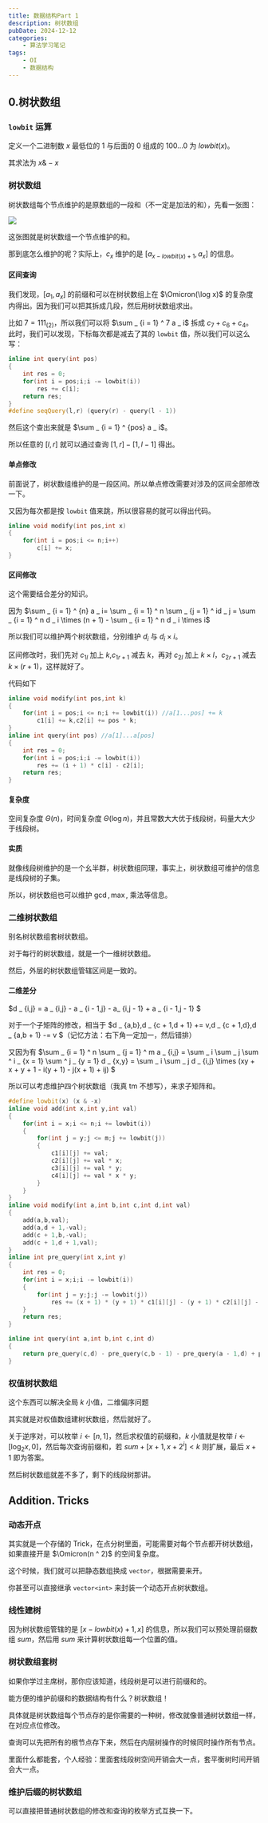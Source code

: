 ```yaml
---
title: 数据结构Part 1
description: 树状数组
pubDate: 2024-12-12
categories:
    - 算法学习笔记
tags:
    - OI
    - 数据结构
---
```


## 0.树状数组

### `lowbit` 运算

定义一个二进制数 $x$ 最低位的 $1$ 与后面的 $0$ 组成的 $100 \ldots 0$ 为 $lowbit(x)$。

其求法为 $x \& -x$

### 树状数组

树状数组每个节点维护的是原数组的一段和（不一定是加法的和），先看一张图：

![](/image/fenwick.png)

这张图就是树状数组一个节点维护的和。

那到底怎么维护的呢？实际上，$c _ x$ 维护的是 $[a _ {x - lowbit(x) + 1},a _ x]$ 的信息。

#### 区间查询

我们发现，$[a _ 1,a _ x]$ 的前缀和可以在树状数组上在 $\Omicron(\log x)$ 的复杂度内得出。因为我们可以把其拆成几段，然后用树状数组求出。

比如 $7 = 111 _ {(2)}$，所以我们可以将 $\sum _ {i = 1} ^ 7 a _ i$ 拆成 $c _ 7 + c _ 6 + c _ 4$。此时，我们可以发现，下标每次都是减去了其的 `lowbit` 值，所以我们可以这么写：

```cpp
inline int query(int pos)
{
    int res = 0;
    for(int i = pos;i;i -= lowbit(i))
        res += c[i];
    return res;
}
#define seqQuery(l,r) (query(r) - query(l - 1))
```

然后这个查出来就是 $\sum _ {i = 1} ^ {pos} a _ i$。

所以任意的 $[l,r]$ 就可以通过查询 $[1,r] - [1,l - 1]$ 得出。

#### 单点修改

前面说了，树状数组维护的是一段区间。所以单点修改需要对涉及的区间全部修改一下。

又因为每次都是按 `lowbit` 值来跳，所以很容易的就可以得出代码。

```cpp
inline void modify(int pos,int x)
{
    for(int i = pos;i <= n;i++)
        c[i] += x;
}
```

#### 区间修改

这个需要结合差分的知识。

因为 $\sum _ {i = 1} ^ {n} a _ i= \sum _ {i = 1} ^ n \sum _ {j = 1} ^ id _ j = \sum _ {i = 1} ^ n d _ i \times (n + 1) - \sum _ {i = 1} ^ n d _ i \times i$

所以我们可以维护两个树状数组，分别维护 $d _ i$ 与 $d _ i \times i$。

区间修改时，我们先对 ${c _ 1} _ l$ 加上 $k$,${c _ 1} _ {r + 1}$ 减去 $k$，再对 ${c _ 2} _ l$ 加上 $k \times l$，${c _ 2} _ {r + 1}$ 减去 $k \times (r + 1)$，这样就好了。

代码如下

```cpp
inline void modify(int pos,int k)
{
    for(int i = pos;i <= n;i += lowbit(i)) //a[1...pos] += k
        c1[i] += k,c2[i] += pos * k;
}
inline int query(int pos) //a[1]...a[pos]
{
    int res = 0;
    for(int i = pos;i;i -= lowbit(i))
        res += (i + 1) * c[i] - c2[i];
    return res;
} 
```

#### 复杂度

空间复杂度 $\Theta (n)$，时间复杂度 $\Theta(\log n)$，并且常数大大优于线段树，码量大大少于线段树。

#### 实质

就像线段树维护的是一个幺半群，树状数组同理，事实上，树状数组可维护的信息是线段树的子集。

所以，树状数组也可以维护 $\gcd,\max,$ 乘法等信息。

### 二维树状数组

别名树状数组套树状数组。

对于每行的树状数组，就是一个一维树状数组。

然后，外层的树状数组管辖区间是一致的。

#### 二维差分

$d _ {i,j} = a _ {i,j} - a _ {i - 1,j} - a_ {i,j - 1} + a _ {i - 1,j - 1} $

对于一个子矩阵的修改，相当于 $d _ {a,b},d _ {c + 1,d + 1} += v,d _ {c + 1,d},d _ {a,b + 1} -= v $（记忆方法：右下角一定加一，然后错排）

又因为有 $\sum _ {i = 1} ^ n \sum _ {j = 1} ^ m a _ {i,j} = \sum _ i \sum _ j \sum ^ i _ {x = 1} \sum ^ j _ {y = 1} d _ {x,y} = \sum _ i \sum _ j d _ {i,j} \times (xy + x + y + 1 - i(y + 1) - j(x + 1) + ij) $

所以可以考虑维护四个树状数组（我真 tm 不想写），来求子矩阵和。

```cpp
#define lowbit(x) (x & -x)
inline void add(int x,int y,int val)
{
    for(int i = x;i <= n;i += lowbit(i))
    {
        for(int j = y;j <= m;j += lowbit(j))
        {
            c1[i][j] += val;
            c2[i][j] += val * x;
            c3[i][j] += val * y;
            c4[i][j] += val * x * y;
        }
    }
}
inline void modify(int a,int b,int c,int d,int val)
{
    add(a,b,val);
    add(a,d + 1,-val);
    add(c + 1,b,-val);
    add(c + 1,d + 1,val);
}
inline int pre_query(int x,int y)
{
    int res = 0;
    for(int i = x;i;i -= lowbit(i))
    {
        for(int j = y;j;j -= lowbit(j))
            res += (x + 1) * (y + 1) * c1[i][j] - (y + 1) * c2[i][j] - (x + 1) * c3[i][j] + c4[i][j];
    }
    return res;
}

inline int query(int a,int b,int c,int d)
{
    return pre_query(c,d) - pre_query(c,b - 1) - pre_query(a - 1,d) + pre_query(a - 1,b - 1);
}
```

### 权值树状数组

这个东西可以解决全局 $k$ 小值，二维偏序问题

其实就是对权值数组建树状数组，然后就好了。

关于逆序对，可以枚举 $i \gets [n,1]$，然后求权值的前缀和，$k$ 小值就是枚举 $i \gets [\log _ 2 x,0]$，然后每次查询前缀和，若 $sum + [x + 1,x + 2 ^ i] \lt k$ 则扩展，最后 $x + 1$ 即为答案。

然后树状数组就差不多了，剩下的线段树那讲。

## Addition. Tricks

### 动态开点

其实就是一个存储的 Trick，在点分树里面，可能需要对每个节点都开树状数组，如果直接开是 $\Omicron(n ^ 2)$ 的空间复杂度。

这个时候，我们就可以把静态数组换成 `vector`，根据需要来开。

你甚至可以直接继承 `vector<int>` 来封装一个动态开点树状数组。

### 线性建树

因为树状数组管辖的是 $[x - lowbit(x) + 1,x]$ 的信息，所以我们可以预处理前缀数组 $sum$，然后用 $sum$ 来计算树状数组每一个位置的值。

### 树状数组套树

如果你学过主席树，那你应该知道，线段树是可以进行前缀和的。

能方便的维护前缀和的数据结构有什么？树状数组！

具体就是树状数组每个节点存的是你需要的一种树，修改就像普通树状数组一样，在对应点位修改。

查询可以先把所有的根节点存下来，然后在内层树操作的时候同时操作所有节点。

里面什么都能套，个人经验：里面套线段树空间开销会大一点，套平衡树时间开销会大一点。

### 维护后缀的树状数组

可以直接把普通树状数组的修改和查询的枚举方式互换一下。